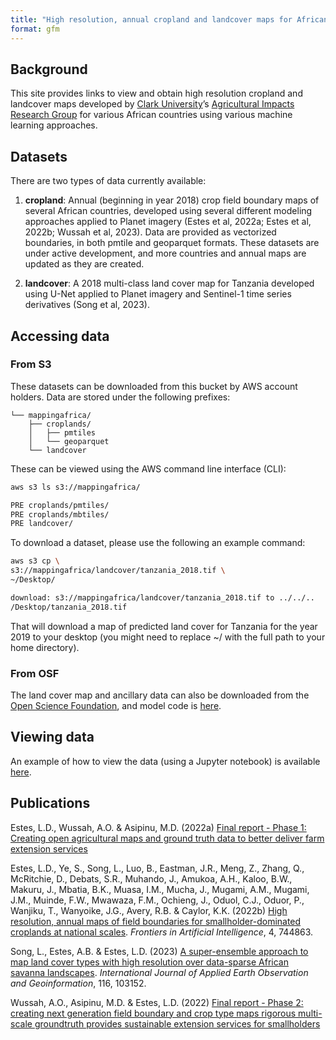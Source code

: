 ```yaml
---
title: "High resolution, annual cropland and landcover maps for African countries"
format: gfm
---
```


## Background

This site provides links to view and obtain high resolution cropland and landcover maps developed by [Clark University](https://clarku.edu)'s [Agricultural Impacts Research Group](https://agroimpacts.info/) for various African countries using various machine learning approaches.

## Datasets

There are two types of data currently available:

1.  **cropland**: Annual (beginning in year 2018) crop field boundary maps of several African countries, developed using several different modeling approaches applied to Planet imagery (Estes et al, 2022a; Estes et al, 2022b; Wussah et al, 2023). Data are provided as vectorized boundaries, in both pmtile and geoparquet formats. These datasets are under active development, and more countries and annual maps are updated as they are created.

2.  **landcover**: A 2018 multi-class land cover map for Tanzania developed using U-Net applied to Planet imagery and Sentinel-1 time series derivatives (Song et al, 2023).

## Accessing data

### From S3

These datasets can be downloaded from this bucket by AWS account holders. Data are stored under the following prefixes:

```         
└── mappingafrica/
    ├── croplands/
    │   ├── pmtiles
    │   └── geoparquet
    └── landcover
```

These can be viewed using the AWS command line interface (CLI):

``` bash
aws s3 ls s3://mappingafrica/ 
```

``` bash
PRE croplands/pmtiles/
PRE croplands/mbtiles/
PRE landcover/
```

To download a dataset, please use the following an example command:

``` bash
aws s3 cp \
s3://mappingafrica/landcover/tanzania_2018.tif \
~/Desktop/ 
```

``` bash
download: s3://mappingafrica/landcover/tanzania_2018.tif to ../../..
/Desktop/tanzania_2018.tif
```

That will download a map of predicted land cover for Tanzania for the year 2019 to your desktop (you might need to replace \~/ with the full path to your home directory).

### From OSF

The land cover map and ancillary data can also be downloaded from the [Open Science Foundation](https://osf.io/4qj36/), and model code is [here](https://github.com/LLeiSong/hrlcm).

## Viewing data

An example of how to view the data (using a Jupyter notebook) is available [here](https://github.com/agroimpacts/webmapper.git).

## Publications

Estes, L.D., Wussah, A.O. & Asipinu, M.D. (2022a) [Final report - Phase 1: Creating open agricultural maps and ground truth data to better deliver farm extension services](https://cropanalytics.net/wp-content/uploads/2022/04/FarmerlineClark-Report-Feb-2022-002.pdf)

Estes, L.D., Ye, S., Song, L., Luo, B., Eastman, J.R., Meng, Z., Zhang, Q., McRitchie, D., Debats, S.R., Muhando, J., Amukoa, A.H., Kaloo, B.W., Makuru, J., Mbatia, B.K., Muasa, I.M., Mucha, J., Mugami, A.M., Mugami, J.M., Muinde, F.W., Mwawaza, F.M., Ochieng, J., Oduol, C.J., Oduor, P., Wanjiku, T., Wanyoike, J.G., Avery, R.B. & Caylor, K.K. (2022b) [High resolution, annual maps of field boundaries for smallholder-dominated croplands at national scales](https://www.frontiersin.org/journals/artificial-intelligence/articles/10.3389/frai.2021.744863/full). *Frontiers in Artificial Intelligence*, 4, 744863.

Song, L., Estes, A.B. & Estes, L.D. (2023) [A super-ensemble approach to map land cover types with high resolution over data-sparse African savanna landscapes](https://www.sciencedirect.com/science/article/pii/S1569843222003405). *International Journal of Applied Earth Observation and Geoinformation*, 116, 103152.

Wussah, A.O., Asipinu, M.D. & Estes, L.D. (2022) [Final report - Phase 2: creating next generation field boundary and crop type maps rigorous multi-scale groundtruth provides sustainable extension services for smallholders](https://cropanalytics.net/wp-content/uploads/2022/11/Farmerline-Clark-Round-2-Report-V2-Nov-8-2022.pdf)
